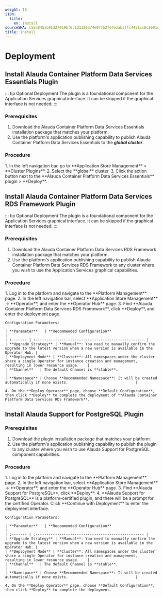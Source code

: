 ```yaml
---
weight: 15
i18n:
  title:
    en: Install
sourceSHA: c55a845ab91d27019bf6c121320a74e077b3fe7e3ab3ffc4431cc8c2001d9fb3
title: Install
---
```


# Deployment

## Install Alauda Container Platform Data Services Essentials Plugin

::: tip Optional Deployment
The plugin is a foundational component for the Application Services graphical interface. It can be skipped if the graphical interface is not needed.
:::

### Prerequisites

1. Download the Alauda Container Platform Data Services Essentials installation package that matches your platform.
2. Use the platform's application publishing capability to publish Alauda Container Platform Data Services Essentials to the ***global cluster***.

### Procedure

<Tabs>
  <Tab label="Web Console">
    1. In the left navigation bar, go to **Application Store Management** > **Cluster Plugins**.
    2. Select the **global** cluster.
    3. Click the action button next to the **Alauda Container Platform Data Services Essentials** plugin > **Deploy**.
  </Tab>
</Tabs>

## Install Alauda Container Platform Data Services RDS Framework Plugin

::: tip Optional Deployment
The plugin is a foundational component for the Application Services graphical interface. It can be skipped if the graphical interface is not needed.
:::

### Prerequisites

1. Download the Alauda Container Platform Data Services RDS Framework installation package that matches your platform.
2. Use the platform's application publishing capability to publish Alauda Container Platform Data Services RDS Framework to any cluster where you wish to use the Application Services graphical capabilities.

### Procedure

<Tabs>
  <Tab label="Web Console">
    1. Log in to the platform and navigate to the **Platform Management** page.
    2. In the left navigation bar, select **Application Store Management** -> **Operator**, and enter the **Operator Hub** page.
    3. Find **Alauda Container Platform Data Services RDS Framework**, click **Deploy**, and enter the deployment page.

    Configuration Parameters:

    | **Parameter**   | **Recommended Configuration**                                            |
    | :------- | :-------------------------------------------------- |
    | **Upgrade Strategy** | **Manual**: You need to manually confirm the upgrade to the latest version when a new version is available in the Operator Hub. |
    | **Deployment Mode** | **Cluster**: All namespaces under the cluster share a single Operator for instance creation and management, resulting in lower resource usage.    |
    | **Channel**   | The default Channel is **stable**.                           |
    | **Namespace** | Choose **Recommended Namespace**: It will be created automatically if none exists.                               |

    4. On the **Deploy Operator** page, choose **Default Configuration**, then click **Deploy** to complete the deployment of **Alauda Container Platform Data Services RDS Framework**.
  </Tab>
</Tabs>

## Install Alauda Support for PostgreSQL Plugin

### Prerequisites

1. Download the plugin installation package that matches your platform.
2. Use the platform's application publishing capability to publish the plugin to any cluster where you wish to use Alauda Support for PostgreSQL component capabilities.

### Procedure

<Tabs>
  <Tab label="Web Console">
    1. Log in to the platform and navigate to the **Platform Management** page.
    2. In the left navigation bar, select **Application Store Management** -> **Operator**, and enter the **Operator Hub** page.
    3. Find **Alauda Support for PostgreSQL**, click **Deploy**.
    4. **Alauda Support for PostgreSQL** is a platform-certified plugin, and there will be a prompt for the certified Operator. Click **Continue with Deployment** to enter the deployment interface.

    Configuration Parameters:

    | **Parameter**   | **Recommended Configuration**                                            |
    | :------- | :-------------------------------------------------- |
    | **Upgrade Strategy** | **Manual**: You need to manually confirm the upgrade to the latest version when a new version is available in the Operator Hub. |
    | **Deployment Mode** | **Cluster**: All namespaces under the cluster share a single Operator for instance creation and management, resulting in lower resource usage.    |
    | **Channel**   | The default Channel is **stable**.                           |
    | **Namespace** | Choose **Recommended Namespace**: It will be created automatically if none exists.                               |

    4. On the **Deploy Operator** page, choose **Default Configuration**, then click **Deploy** to complete the deployment.
  </Tab>
</Tabs>
